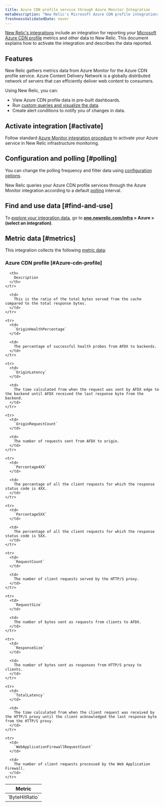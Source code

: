 ```yaml
---
title: Azure CDN profile service through Azure Monitor Integration
metaDescription: "New Relic's Microsoft Azure CDN profile integration: what data it reports and how to enable it."
freshnessValidatedDate: never
---
```


[New Relic's integrations](/docs/infrastructure/integrations-getting-started/getting-started/introduction-infrastructure-integrations) include an integration for reporting your [Microsoft Azure CDN profile](https://azure.microsoft.com/en-us/services/cdn/) metrics and other data to New Relic. This document explains how to activate the integration and describes the data reported.

## Features

New Relic gathers metrics data from Azure Monitor for the Azure CDN profile service. Azure Content Delivery Network is a globally distributed network of servers that can efficiently deliver web content to consumers. 

Using New Relic, you can:

* View Azure CDN profile data in pre-built dashboards.
* Run [custom queries and visualize the data](/docs/infrastructure/integrations-getting-started/getting-started/use-integration-data-new-relic-insights).
* Create alert conditions to notify you of changes in data.

## Activate integration [#activate]

Follow standard [Azure Monitor integration procedure](/docs/infrastructure/microsoft-azure-integrations/azure-integrations-list/azure-monitor) to activate your Azure service in New Relic infrastructure monitoring.

## Configuration and polling [#polling]

You can change the polling frequency and filter data using [configuration options](/docs/infrastructure/microsoft-azure-integrations/azure-integrations-list/azure-monitor/#settings).

New Relic queries your Azure CDN profile services through the Azure Monitor integration according to a default [polling](/docs/infrastructure/microsoft-azure-integrations/azure-integrations-list/azure-monitor/#settings) interval.

## Find and use data [#find-and-use]

To [explore your integration data](/docs/infrastructure/integrations/find-use-infrastructure-integration-data), go to <DNT>**[one.newrelic.com/infra](https://one.newrelic.com/infra) > Azure > (select an integration)**</DNT>.


## Metric data [#metrics]

This integration collects the following [metric data](/docs/infrastructure/integrations-getting-started/getting-started/understand-integration-data-data-types#metric):

### Azure CDN profile [#Azure-cdn-profile]

<table>
  <thead>
    <tr>
      <th style={{ width: "300px" }}>
        Metric
      </th>

      <th>
        Description
      </th>
    </tr>
  </thead>

  <tbody>
    <tr>
      <td>
        `ByteHitRatio`
      </td>

      <td>
        This is the ratio of the total bytes served from the cache compared to the total response bytes.
      </td>
    </tr>

    <tr>
      <td>
        `OriginHealthPercentage`
      </td>

      <td>
        The percentage of successful health probes from AFDX to backends.
      </td>
    </tr>

    <tr>
      <td>
        `OriginLatency`
      </td>

      <td>
        The time calculated from when the request was sent by AFDX edge to the backend until AFDX received the last response byte from the backend.
      </td>
    </tr>

    <tr>
      <td>
        `OriginRequestCount`
      </td>

      <td>
        The number of requests sent from AFDX to origin.
      </td>
    </tr>

    <tr>
      <td>
        `Percentage4XX`
      </td>

      <td>
        The percentage of all the client requests for which the response status code is 4XX.
      </td>
    </tr>

    <tr>
      <td>
        `Percentage5XX`
      </td>

      <td>
        The percentage of all the client requests for which the response status code is 5XX.
      </td>
    </tr>

    <tr>
      <td>
        `RequestCount`
      </td>

      <td>
        The number of client requests served by the HTTP/S proxy.
      </td>
    </tr>

    <tr>
      <td>
        `RequestSize`
      </td>

      <td>
        The number of bytes sent as requests from clients to AFDX.
      </td>
    </tr>

    <tr>
      <td>
        `ResponseSize`
      </td>

      <td>
        The number of bytes sent as responses from HTTP/S proxy to clients.
      </td>
    </tr>

    <tr>
      <td>
        `TotalLatency`
      </td>

      <td>
        The time calculated from when the client request was received by the HTTP/S proxy until the client acknowledged the last response byte from the HTTP/S proxy.
      </td>
    </tr>

    <tr>
      <td>
        `WebApplicationFirewallRequestCount`
      </td>

      <td>
        The number of client requests processed by the Web Application Firewall.
      </td>
    </tr>
  </tbody>
</table>
